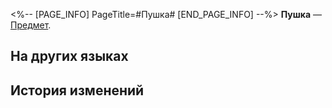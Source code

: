 <%-- [PAGE_INFO]
PageTitle=#Пушка#
[END_PAGE_INFO] --%>
{{Предмет Инфобокс
|id          = 250006
|Изображение = Предмет Пушка.png
|Тип         = 
|Инвентарь   = 
|Редкость    = 1
|Эффект      = 
|Описание    = 
}}
'''Пушка''' — [[Предмет]].

==На других языках==
{{На других языках
|en   = Cannon
|zhs  = 加农火炮
|zht  = 加農火炮
|ja   = キャノン砲
|ko   = 캐논 화포
|es   = Cañón
|fr   = Canon
|ru   = Пушка
|th   = ปืนใหญ่
|vi   = Đại Bác
|de   = Kanone
|id   = Meriam
|pt   = Canhão
}}

==История изменений==
{{История изменений|3.5}}